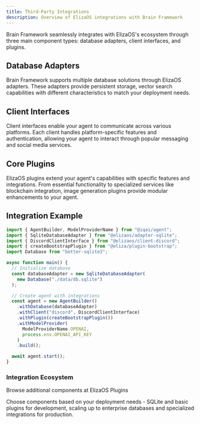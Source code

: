 ```yaml
---
title: Third-Party Integrations
description: Overview of ElizaOS integrations with Brain Framework
---
```



Brain Framework seamlessly integrates with ElizaOS's ecosystem through three main component types: database adapters, client interfaces, and plugins.

## Database Adapters

Brain Framework supports multiple database solutions through ElizaOS adapters. These adapters provide persistent storage,  vector search capabilities with different characteristics to match your deployment needs.

<CardGrid>
  <LinkCard
    title="Database Adapters"
    description="Choose from SQLite, PostgreSQL, etc to match your scaling and deployment requirements"
    href="/third-party/adapters/sqlite"
  />
</CardGrid>

## Client Interfaces

Client interfaces enable your agent to communicate across various platforms. Each client handles platform-specific features and authentication, allowing your agent to interact through popular messaging and social media services.

<CardGrid>
  <LinkCard
    title="Client Interfaces"
    description="Connect your agent to Discord, Telegram, and other platforms"
    href="/third-party/clients/discord"
  />
</CardGrid>

## Core Plugins

ElizaOS plugins extend your agent's capabilities with specific features and integrations. From essential functionality to specialized services like blockchain integration, image generation plugins provide modular enhancements to your agent.

<CardGrid>
  <LinkCard
    title="Available Plugins"
    description="Enhance your agent with core functionality and specialized features"
    href="/third-party/plugins/bootstrap"
  />
</CardGrid>

## Integration Example

```typescript
import { AgentBuilder, ModelProviderName } from "@iqai/agent";
import { SqliteDatabaseAdapter } from "@elizaos/adapter-sqlite";
import { DiscordClientInterface } from "@elizaos/client-discord";
import { createBootstrapPlugin } from "@eliza/plugin-bootstrap";
import Database from "better-sqlite3";

async function main() {
  // Initialize database
  const databaseAdapter = new SqliteDatabaseAdapter(
    new Database("./data/db.sqlite")
  );

  // Create agent with integrations
  const agent = new AgentBuilder()
    .withDatabase(databaseAdapter)
    .withClient("discord", DiscordClientInterface)
    .withPlugin(createBootstrapPlugin())
    .withModelProvider(
      ModelProviderName.OPENAI,
      process.env.OPENAI_API_KEY
    )
    .build();

  await agent.start();
}
```

### Integration Ecosystem
Browse additional components at <ExternalLink href="https://github.com/elizaos-plugins">ElizaOS Plugins</ExternalLink>

<Aside type="tip">
Choose components based on your deployment needs - SQLite and basic plugins for development, scaling up to enterprise databases and specialized integrations for production.
</Aside>
